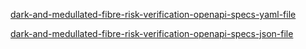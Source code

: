 
[dark-and-medullated-fibre-risk-verification-openapi-specs-yaml-file](/openapi/dark-and-medullated-fibre-risk-verifications.yaml)

[dark-and-medullated-fibre-risk-verification-openapi-specs-json-file](/openapi/dark-and-medullated-fibre-risk-verifications.json)

<SwaggerUI url="../../openapi/dark-and-medullated-fibre-risk-verifications.json" />
